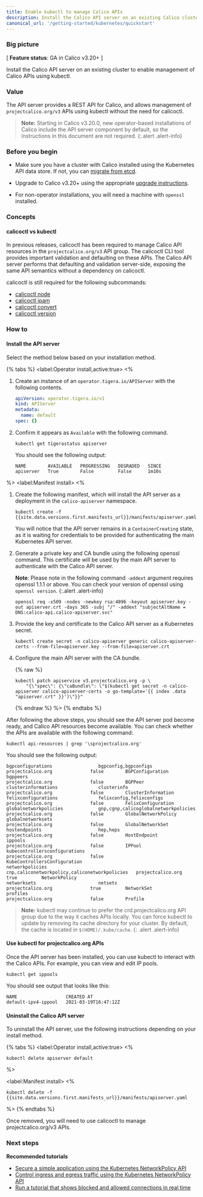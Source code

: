 ```yaml
---
title: Enable kubectl to manage Calico APIs
description: Install the Calico API server on an existing Calico cluster
canonical_url: '/getting-started/kubernetes/quickstart'
---
```


### Big picture

[ **Feature status**: GA in Calico v3.20+ ]

Install the Calico API server on an existing cluster to enable management of Calico APIs using kubectl.

### Value

The API server provides a REST API for Calico, and allows management of `projectcalico.org/v3` APIs using kubectl without the need for calicoctl.

> **Note:** Starting in Calico v3.20.0, new operator-based installations of Calico include the API server component by default, so the instructions 
> in this document are not required.
{:.alert .alert-info}

### Before you begin

- Make sure you have a cluster with Calico installed using the Kubernetes API data store. If not, you can [migrate from etcd]({{site.baseurl}}/maintenance/datastore-migration).

- Upgrade to Calico v3.20+ using the appropriate [upgrade instructions]({{site.baseurl}}/maintenance/upgrading).

- For non-operator installations, you will need a machine with `openssl` installed.

### Concepts

#### calicoctl vs kubectl

In previous releases, calicoctl has been required to manage Calico API resources in the `projectcalico.org/v3` API group. The calicoctl CLI tool provides important validation and defaulting on these APIs. The Calico API server performs
that defaulting and validation server-side, exposing the same API semantics without a dependency on calicoctl.

calicoctl is still required for the following subcommands:

- [calicoctl node]({{site.baseurl}}/reference/calicoctl/node)
- [calicoctl ipam]({{site.baseurl}}/reference/calicoctl/ipam)
- [calicoctl convert]({{site.baseurl}}/reference/calicoctl/convert)
- [calicoctl version]({{site.baseurl}}/reference/calicoctl/version)

### How to

#### Install the API server

Select the method below based on your installation method.

{% tabs %}
<label:Operator install,active:true>
<%
1. Create an instance of an `operator.tigera.io/APIServer` with the following contents.

   ```yaml
   apiVersion: operator.tigera.io/v1
   kind: APIServer
   metadata:
     name: default
   spec: {}
   ```

1. Confirm it appears as `Available` with the following command.

   ```
   kubectl get tigerastatus apiserver
   ```

   You should see the following output:

   ```
   NAME        AVAILABLE   PROGRESSING   DEGRADED   SINCE
   apiserver   True        False         False      1m10s
   ```
 
%>
<label:Manifest install>
<%
1. Create the following manifest, which will install the API server as a deployment in the `calico-apiserver` namespace.

   ```
   kubectl create -f {{site.data.versions.first.manifests_url}}/manifests/apiserver.yaml
   ```

   You will notice that the API server remains in a `ContainerCreating` state, as it is waiting for credentials to be provided for authenticating the main Kubernetes API server.

1. Generate a private key and CA bundle using the following openssl command. This certificate will be used by the main API server to authenticate with the Calico API server.

   **Note**: Please note in the following command `-addext` argument requires openssl 1.1.1 or above. You can check your version of openssl using `openssl version`.
   {:.alert .alert-info}

   ```
   openssl req -x509 -nodes -newkey rsa:4096 -keyout apiserver.key -out apiserver.crt -days 365 -subj "/" -addext "subjectAltName = DNS:calico-api.calico-apiserver.svc"
   ```

1. Provide the key and certificate to the Calico API server as a Kubernetes secret.

   ```
   kubectl create secret -n calico-apiserver generic calico-apiserver-certs --from-file=apiserver.key --from-file=apiserver.crt
   ```

1. Configure the main API server with the CA bundle.

   {% raw %}
   ```
   kubectl patch apiservice v3.projectcalico.org -p \
       "{\"spec\": {\"caBundle\": \"$(kubectl get secret -n calico-apiserver calico-apiserver-certs -o go-template='{{ index .data "apiserver.crt" }}')\"}}"
   ```
   {% endraw %}
%>
{% endtabs %}

After following the above steps, you should see the API server pod become ready, and Calico API resources become available. You can check whether the APIs are available with the following command:

   ```
   kubectl api-resources | grep '\sprojectcalico.org'
   ```

   You should see the following output:

   ```
   bgpconfigurations                 bgpconfig,bgpconfigs                            projectcalico.org              false        BGPConfiguration
   bgppeers                                                                          projectcalico.org              false        BGPPeer
   clusterinformations               clusterinfo                                     projectcalico.org              false        ClusterInformation
   felixconfigurations               felixconfig,felixconfigs                        projectcalico.org              false        FelixConfiguration
   globalnetworkpolicies             gnp,cgnp,calicoglobalnetworkpolicies            projectcalico.org              false        GlobalNetworkPolicy
   globalnetworksets                                                                 projectcalico.org              false        GlobalNetworkSet
   hostendpoints                     hep,heps                                        projectcalico.org              false        HostEndpoint
   ippools                                                                           projectcalico.org              false        IPPool
   kubecontrollersconfigurations                                                     projectcalico.org              false        KubeControllersConfiguration
   networkpolicies                   cnp,caliconetworkpolicy,caliconetworkpolicies   projectcalico.org              true         NetworkPolicy
   networksets                       netsets                                         projectcalico.org              true         NetworkSet
   profiles                                                                          projectcalico.org              false        Profile
   ```

> **Note:** kubectl may continue to prefer the crd.projectcalico.org API group due to the way it caches APIs locally. You can force kubectl to update
>           by removing its cache directory for your cluster. By default, the cache is located in `$(HOME)/.kube/cache`.
{: .alert .alert-info}

#### Use kubectl for projectcalico.org APIs

Once the API server has been installed, you can use kubectl to interact with the Calico APIs. For example, you can view and edit IP pools.

   ```
   kubectl get ippools
   ```

You should see output that looks like this:

   ```
   NAME                  CREATED AT
   default-ipv4-ippool   2021-03-19T16:47:12Z 
   ```

#### Uninstall the Calico API server

To uninstall the API server, use the following instructions depending on your install method.

{% tabs %}
<label:Operator install,active:true>
<%

   ```
   kubectl delete apiserver default
   ```
%>

<label:Manifest install>
<%

   ```
   kubectl delete -f {{site.data.versions.first.manifests_url}}/manifests/apiserver.yaml
   ```
%>
{% endtabs %}

Once removed, you will need to use calicoctl to manage projectcalico.org/v3 APIs.

### Next steps

**Recommended tutorials**
- [Secure a simple application using the Kubernetes NetworkPolicy API](/security/tutorials/kubernetes-policy-basic)
- [Control ingress and egress traffic using the Kubernetes NetworkPolicy API](/security/tutorials/kubernetes-policy-advanced)
- [Run a tutorial that shows blocked and allowed connections in real time](/security/tutorials/kubernetes-policy-demo/kubernetes-demo)
